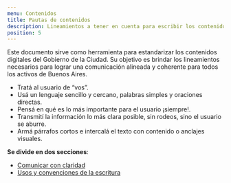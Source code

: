```yaml
---
menu: Contenidos
title: Pautas de contenidos
description: Lineamientos a tener en cuenta para escribir los contenidos de productos digitales.
position: 5
---
```


Este documento sirve como herramienta para estandarizar los contenidos digitales del Gobierno de la Ciudad. Su objetivo es brindar los lineamientos necesarios para lograr una comunicación alineada y coherente para todos los activos de Buenos Aires.

- Tratá al usuario de “vos”.
- Usá un lenguaje sencillo y cercano, palabras simples y oraciones directas.
- Pensá en qué es lo más importante para el usuario ¡siempre!.
- Transmití la información lo más clara posible, sin rodeos, sino el usuario se aburre.
- Armá párrafos cortos e intercalá el texto con contenido o anclajes visuales.

**Se divide en dos secciones**:

- [Comunicar con claridad](https://gcba.github.io/estandares/pautas/contenido/comunicar-con-claridad/)
- [Usos y convenciones de la escritura](https://gcba.github.io/estandares/pautas/contenido/usos-y-convenciones-de-la-escritura/) 


